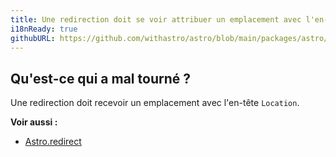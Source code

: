 ```yaml
---
title: Une redirection doit se voir attribuer un emplacement avec l'en-tête Location.
i18nReady: true
githubURL: https://github.com/withastro/astro/blob/main/packages/astro/src/core/errors/errors-data.ts
---
```


## Qu'est-ce qui a mal tourné ?
Une redirection doit recevoir un emplacement avec l'en-tête `Location`.

**Voir aussi :**
-  [Astro.redirect](/fr/reference/api-reference/#redirect)

